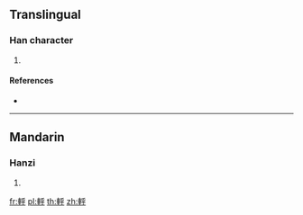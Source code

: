 {{character info/new}}
{{also|轷}}
==Translingual==

===Han character===
{{Han char|rn=159|rad=車|as=05|sn=12|four=|canj=JJHFD}}

# {{defn|Han|sort=車05}}

====References====
* {{Han ref|kx=1241.120|dkj=38235|hdz=53523.010|uh=8EE4|ud=36580}}

----

==Mandarin==

===Hanzi===
{{cmn-hanzi|sim=轷|pin=[[hū]] ([[hu1]])|wg=hu<sup>1</sup>}}

# {{defn|lang=cmn|sort=車05}}

[[fr:軤]]
[[pl:軤]]
[[th:軤]]
[[zh:軤]]